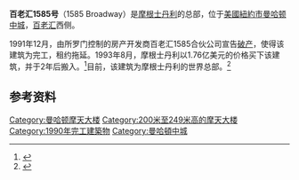 {{Infobox building
|name= 摩根士丹利大厦<br>（百老匯1585號）<br>The Morgan Stanley Building<br>(1585 Broadway)
|native_name = 
|image= Morgan-stanley-building.jpg
|image_size = 200px
|caption = 
|current_tenants= 摩根士丹利
|latd = 40|latm = 45|lats = 37.39|latNS = N
|longd = 73|longm = 59|longs = 8.44|longEW = W
|iso_region = US-NY
|coordinates_display = title
|building_type  = 
|location= [[美國|美國]][[紐約市|紐約市]][[曼哈頓中城|曼哈頓中城]]<br>百老汇1585号<br>介于47街、48街之间
|roof={{convert|685|ft|m|abbr=on}}
|antenna_spire=
|floor_count =  42
|start_date = 1989
|completion_date = 1990
|floor_area={{convert|1.3|e6sqft|m2|sigfig=3}}<ref>{{cite news | last = Dunlap | first = David W. | title = 1585 Broadway; Tracing the Path From Leasing Coup to Bankruptcy | work = New York Times | date = 1992-01-19 | url = http://www.nytimes.com/1992/01/19/realestate/commercial-property-1585-broadway-tracing-path-leasing-coup-bankruptcy.html | accessdate = 2009-09-04 | archive-date = 2019-12-01 | archive-url = https://web.archive.org/web/20191201151603/https://www.nytimes.com/1992/01/19/realestate/commercial-property-1585-broadway-tracing-path-leasing-coup-bankruptcy.html | dead-url = no }}</ref><ref>{{Cite web |url=http://skyscraperpage.com/cities/?buildingID=311 |title=Morgan Stanley World Headquarters - SkyscraperPage.com<!-- Bot generated title --> |access-date=2014-04-27 |archive-date=2016-03-03 |archive-url=https://web.archive.org/web/20160303205427/http://skyscraperpage.com/cities/?buildingID=311 |dead-url=no }}</ref>
|architect= [[Emery_Roth_&_Sons|Emery Roth & Sons]], [[Charles_Gwathmey|Gwathmey]], [[Siegel_&_Associates|Siegel & Associates]]
|structural_engineer=  [[WSP_Group|WSP Cantor Seinuk]]
|main_contractor= Starrett Brothers and Eken
|owner = [[Morgan_Stanley|Morgan Stanley]]
|references         = <ref name="emporis">{{emporis|id=114095|name=Morgan Stanley Building}}</ref>
}}
'''百老汇1585号'''（1585 Broadway）是[[摩根士丹利|摩根士丹利]]的总部，位于[[美國|美國]][[紐約市|紐約市]][[曼哈顿中城|曼哈顿中城]]，[[百老汇|百老汇]]西侧。

1991年12月，由所罗门控制的房产开发商百老汇1585合伙公司宣告[[破产|破产]]，使得该建筑为完工，租约拖延。1993年8月，摩根士丹利以1.76亿美元的价格买下该建筑，并于2年后搬入。<ref>{{cite news|first=Edwin|last=Mcdowell|title= Commercial Real Estate; Law Firm Is No Longer Lonely in Refurbished Tower on Times Square|url=http://query.nytimes.com/gst/fullpage.html?res=9E02E3DC1631F930A1575BC0A9669C8B63|publisher=The New York Times|date=2000-08-23|accessdate=2007-12-25}}</ref>目前，该建筑为摩根士丹利的世界总部。<ref>{{cite web|url=http://www.morganstanley.com/about/offices/usa.html|title=Morgan Stanley in United States|accessdate=2007-12-19|work=Morgan Stanley Website|archive-date=2014-10-17|archive-url=https://web.archive.org/web/20141017065332/http://www.morganstanley.com/about/offices/usa.html|dead-url=no}}</ref>

== 参考资料 ==
{{reflist}}

[[Category:曼哈顿摩天大楼|Category:曼哈顿摩天大楼]]
[[Category:200米至249米高的摩天大楼|Category:200米至249米高的摩天大楼]]
[[Category:1990年完工建築物|Category:1990年完工建築物]]
[[Category:曼哈頓中城|Category:曼哈頓中城]]